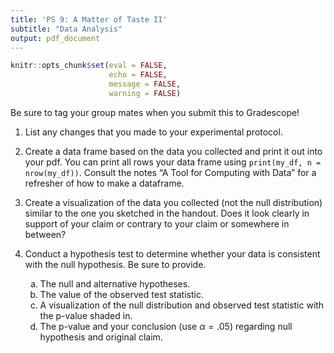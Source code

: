 ```yaml
---
title: 'PS 9: A Matter of Taste II'
subtitle: "Data Analysis"
output: pdf_document
---
```


```r
knitr::opts_chunk$set(eval = FALSE, 
                      echo = FALSE,
                      message = FALSE,
                      warning = FALSE)
```

Be sure to tag your group mates when you submit this to Gradescope!

1. List any changes that you made to your experimental protocol.

2. Create a data frame based on the data you collected and print it out into your pdf. You can print all rows your data frame using `print(my_df, n = nrow(my_df))`. Consult the notes "A Tool for Computing with Data" for a refresher of how to make a dataframe.

3. Create a visualization of the data you collected (not the null distribution) similar to the one you sketched in the handout. Does it look clearly in support of your claim or contrary to your claim or somewhere in between?

4. Conduct a hypothesis test to determine whether your data is consistent with the null hypothesis. Be sure to provide.

    a. The null and alternative hypotheses.
    b. The value of the observed test statistic.
    c. A visualization of the null distribution and observed test statistic with the p-value shaded in.
    d. The p-value and your conclusion (use $\alpha = .05$) regarding null hypothesis and original claim.